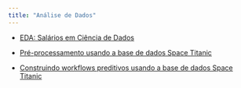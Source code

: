 ```yaml
---
title: "Análise de Dados"
---
```


-   [EDA: Salários em Ciência de Dados](analise_dados/data_science.html "Script análise de dados"){aria-label="Script análise de dados"}

-   [Pré-processamento usando a base de dados Space Titanic](analise_dados/space_titanic.html "Script análise de dados"){aria-label="Script análise de dados"}

-   [Construindo workflows preditivos usando a base de dados Space Titanic](analise_dados/space_titanic_workflow.html "Script análise de dados"){aria-label="Script análise de dados"}